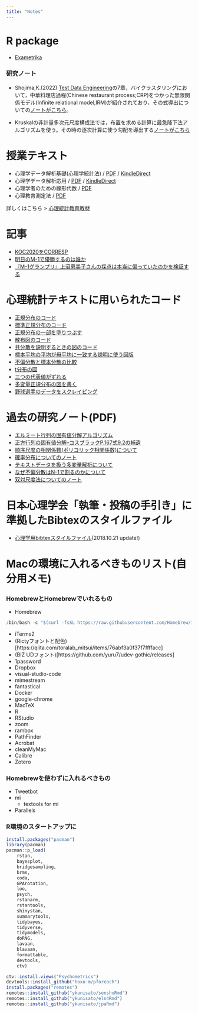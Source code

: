 ```yaml
---
title: "Notes"
---
```


# R package

+ [Exametrika](https://kosugitti.github.io/Exametrika/)

### 研究ノート

+ Shojima,K.(2022) [Test Data Engineering](https://amzn.to/42eNArd)の7章，バイクラスタリングにおいて，中華料理店過程(Chinese restaurant process;CRP)をつかった無限関係モデル(Infinite relational model,IRM)が紹介されており，その式導出についての[ノートがこちら](notes/IRM_memo.pdf)。

+ Kruskalの非計量多次元尺度構成法では，布置を求める計算に最急降下法アルゴリズムを使う。その時の逐次計算に使う勾配を導出する[ノートがこちら](notes/kruskal_gradient.pdf)


# 授業テキスト

+ 心理学データ解析基礎(心理学統計法)  / [PDF](https://kosugitti.github.io/psychometrtics_syllabus/Dkiso1_book.pdf) / [KindleDirect](https://amzn.to/3QRV6WL)
+ 心理学データ解析応用 / [PDF](https://kosugitti.github.io/psychometrtics_syllabus/Dkiso2_book.pdf) / [KindleDirect](https://amzn.to/47H95F5)
+ 心理学者のための線形代数 / [PDF](https://kosugitti.github.io/psychometrtics_syllabus/LABC.pdf)
+ 心理教育測定法 / [PDF](https://kosugitti.github.io/psychometrtics_syllabus/Scaling.pdf)

詳しくはこちら > [心理統計教育教材](https://kosugitti.github.io/psychometrtics_syllabus/)

# 記事

+ [KOC2020をCORRESP](items/2020-09-27-koc2020-corresp.html)
+ [明日のM-1で優勝するのは誰か](items/2018-12-01-2018m1gp.html)
+ [『M-1グランプリ』上沼恵美子さんの採点は本当に偏っていたのかを検証する](items/2018M1judges.html)

# 心理統計テキストに用いられたコード

+ [正規分布のコード](notes/2018-06-26A.html)
+ [標準正規分布のコード](notes/2018-06-30.html)
+ [正規分布の一部を塗りつぶす](notes/2018-06-29B.html)
+ [散布図のコード](notes/2018-06-26C.html)
+ [共分散を説明するときの図のコード](notes/2018-06-26D.html)
+ [標本平均の平均が母平均に一致する説明に使う図版](ntoes/2018-06-29A.html)
+ [不偏分散と標本分散の比較](ntoes/2018-07-04.html)
+ [t分布の図](notes/2018-07-06-t.html)
+ [三つの代表値がずれる](notes/2018-07-06-MMM.html)
+ [多変量正規分布の図を書く](notes/2021-10-27.html)
+ [野球選手のデータをスクレイピング](notes/2021-11-10.html)

# 過去の研究ノート(PDF)

+ [エルミート行列の固有値分解アルゴリズム](notes/QR.pdf)
+ [正方行列の固有値分解--コスブラックP.167式9.2の補遺](notes/Reigen.pdf)
+ [順序尺度の相関係数(ポリコリック相関係数)について](notes/polychoricNote.pdf)
+ [確率分布についてのノート](notes/prob.pdf)
+ [テキストデータを扱う多変量解析について](notes/textMV.pdf)
+ [なぜ不偏分散はN-1で割るのかについて](notes/whyN_1.pdf)
+ [双対尺度法についてのノート](notes/DS2019.pdf)


# 日本心理学会「執筆・投稿の手引き」に準拠したBibtexのスタイルファイル

+ [心理学用bibtexスタイルファイル](https://github.com/kosugitti/jecon-jpa)(2018.10.21 update!)


# Macの環境に入れるべきものリスト(自分用メモ)

### HomebrewとHomebrewでいれるもの

+ Homebrew

```r
/bin/bash -c "$(curl -fsSL https://raw.githubusercontent.com/Homebrew/install/HEAD/install.sh)"
```

  
+ iTerms2
+ (Rictyフォントと配色)[https://qiita.com/toralab_mitsui/items/76abf3a0f37f7ffffacc]
+ (BIZ UDフォント)[https://github.com/yuru7/udev-gothic/releases]
+ 1password
+ Dropbox
+ visual-studio-code
+ mimestream
+ fantastical
+ Docker
+ google-chrome
+ MacTeX
+ R
+ RStudio
+ zoom
+ rambox
+ PathFinder
+ Acrobat
+ cleanMyMac
+ Calibre
+ Zotero


### Homebrewを使わずに入れるべきもの
+ Tweetbot
+ mi
  + textools for mi
+ Parallels


### R環境のスタートアップに

```r
install.packages("pacman")
library(pacman)
pacman::p_load(
    rstan,
    bayesplot,
	bridgesampling,
	brms,
	coda,
	GPArotation,
    loo,
    psych,
    rstanarm,
	rstantools,
	shinystan,
	summarytools,
	tidybayes,
	tidyverse,
	tidymodels,
	doRNG,
	lavaan,
	blavaan,
	formattable,
	devtools,
	ctv)

ctv::install.views("Psychometrics")
devtools::install_github("hoxo-m/pforeach")
install.packages("remotes")
remotes::install_github("ykunisato/senshuRmd")
remotes::install_github("ykunisato/eln4Rmd")
remotes::install_github("ykunisato/jpaRmd")

```

